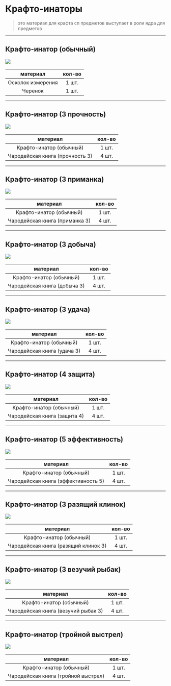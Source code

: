 # Крафто-инаторы
> это материал для крафта сп предметов 
> выступает в роли ядра для предметов

--------

## Крафто-инатор (обычный)

<img src="https://raw.githubusercontent.com/mc-eternity/web-wikipages/refs/heads/master/assets/craftoinator.webp" />

| материал | кол-во |
| :---------: | :---------: |
| Осколок измерения | 1 шт. |
| Черенок | 1 шт. |

--------

## Крафто-инатор (3 прочность)

<img src="https://raw.githubusercontent.com/mc-eternity/web-wikipages/refs/heads/master/assets/craft3proch.webp" />

| материал | кол-во |
| :---------: | :---------: |
| Крафто-инатор (обычный) | 1 шт. |
| Чародейская книга (прочность 3) | 4 шт. |

--------

## Крафто-инатор (3 приманка)

<img src="https://raw.githubusercontent.com/mc-eternity/web-wikipages/refs/heads/master/assets/craft3primanka.webp" />

| материал | кол-во |
| :---------: | :---------: |
| Крафто-инатор (обычный) | 1 шт. |
| Чародейская книга (приманка 3) | 4 шт. |

--------

## Крафто-инатор (3 добыча)

<img src="https://raw.githubusercontent.com/mc-eternity/web-wikipages/refs/heads/master/assets/craft3dobich.webp" />

| материал | кол-во |
| :---------: | :---------: |
| Крафто-инатор (обычный) | 1 шт. |
| Чародейская книга (добыча 3) | 4 шт. |

--------

## Крафто-инатор (3 удача)

<img src="https://raw.githubusercontent.com/mc-eternity/web-wikipages/refs/heads/master/assets/craft3luck.webp" />

| материал | кол-во |
| :---------: | :---------: |
| Крафто-инатор (обычный) | 1 шт. |
| Чародейская книга (удача 3) | 4 шт. |

--------

## Крафто-инатор (4 защита)

<img src="https://raw.githubusercontent.com/mc-eternity/web-wikipages/refs/heads/master/assets/craft4za.webp" />

| материал | кол-во |
| :---------: | :---------: |
| Крафто-инатор (обычный) | 1 шт. |
| Чародейская книга (защита 4) | 4 шт. |

--------

## Крафто-инатор (5 эффективность)

<img src="https://raw.githubusercontent.com/mc-eternity/web-wikipages/refs/heads/master/assets/craft5eff.webp" />

| материал | кол-во |
| :---------: | :---------: |
| Крафто-инатор (обычный) | 1 шт. |
| Чародейская книга (эффективность 5) | 4 шт. |

--------

## Крафто-инатор (3 разящий клинок)

<img src="https://raw.githubusercontent.com/mc-eternity/web-wikipages/refs/heads/master/assets/craft3catana.webp" />

| материал | кол-во |
| :---------: | :---------: |
| Крафто-инатор (обычный) | 1 шт. |
| Чародейская книга (разящий клинок 3) | 4 шт. |

--------

## Крафто-инатор (3 везучий рыбак)

<img src="https://raw.githubusercontent.com/mc-eternity/web-wikipages/refs/heads/master/assets/craft3fish.webp" />

| материал | кол-во |
| :---------: | :---------: |
| Крафто-инатор (обычный) | 1 шт. |
| Чародейская книга (везучий рыбак 3) | 4 шт. |

--------

## Крафто-инатор (тройной выстрел)

<img src="https://raw.githubusercontent.com/mc-eternity/web-wikipages/refs/heads/master/assets/crafttriple.webp" />

| материал | кол-во |
| :---------: | :---------: |
| Крафто-инатор (обычный) | 1 шт. |
| Чародейская книга (тройной выстрел) | 4 шт. |
